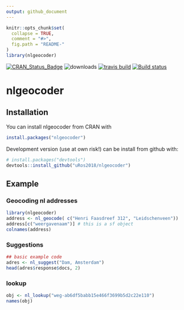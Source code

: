 ```yaml
---
output: github_document
---
```


<!-- README.md is generated from README.Rmd. Please edit that file -->

```r
knitr::opts_chunk$set(
  collapse = TRUE,
  comment = "#>",
  fig.path = "README-"
)
library(nlgeocoder)
```

[![CRAN_Status_Badge](https://www.r-pkg.org/badges/version/nlgeocoder)](https://cran.r-project.org/package=nlgeocoder)
![downloads](https://cranlogs.r-pkg.org/badges/grand-total/nlgeocoder)
[![travis build](https://travis-ci.org/uRos2018/nlgeocoder.svg?branch=master)](https://travis-ci.org/uRos2018/nlgeocoder)
[![Build status](https://ci.appveyor.com/api/projects/status/ydb01147q649ordx?svg=true)](https://ci.appveyor.com/project/edwindj/nlgeocoder)


# nlgeocoder

## Installation

You can install nlgeocoder from CRAN with

```r
install.packages("nlgeocoder")
```

Development version (use at own risk!) can be install from
github with:

```r
# install.packages("devtools")
devtools::install_github("uRos2018/nlgeocoder")
```

## Example

### Geocoding nl addresses

```r
library(nlgeocoder)
address <- nl_geocode( c("Henri Faasdreef 312", "Leidschenveen"))
address[c("weergavenaam")] # this is a sf object
colnames(address)
```

### Suggestions

```r
## basic example code
adres <- nl_suggest("Dam, Amsterdam")
head(adres$response$docs, 2)
```
### lookup

```r
obj <- nl_lookup("weg-ab6df5babb15e466f3699b5d2c22e110")
names(obj)
```

